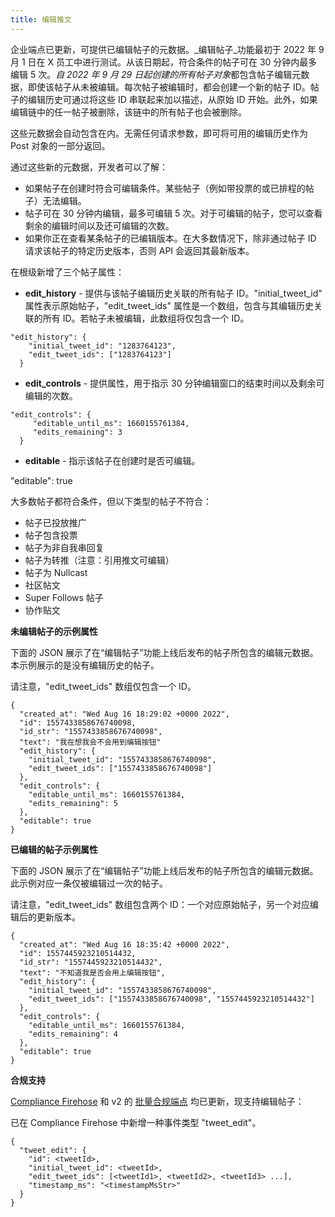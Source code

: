 ```yaml
---
title: 编辑推文
---
```


企业端点已更新，可提供已编辑帖子的元数据。\_编辑帖子\_功能最初于 2022 年 9 月 1 日在 X 员工中进行测试。从该日期起，符合条件的帖子可在 30 分钟内最多编辑 5 次。_自 2022 年 9 月 29 日起创建的所有帖子对&#x8C61;_&#x90FD;包含帖子编辑元数据，即使该帖子从未被编辑。每次帖子被编辑时，都会创建一个新的帖子 ID。帖子的编辑历史可通过将这些 ID 串联起来加以描述，从原始 ID 开始。此外，如果编辑链中的任一帖子被删除，该链中的所有帖子也会被删除。

这些元数据会自动包含在内。无需任何请求参数，即可将可用的编辑历史作为 Post 对象的一部分返回。

通过这些新的元数据，开发者可以了解：

- 如果帖子在创建时符合可编辑条件。某些帖子（例如带投票的或已排程的帖子）无法编辑。
- 帖子可在 30 分钟内编辑，最多可编辑 5 次。对于可编辑的帖子，您可以查看剩余的编辑时间以及还可编辑的次数。
- 如果你正在查看某条帖子的已编辑版本。在大多数情况下，除非通过帖子 ID 请求该帖子的特定历史版本，否则 API 会返回其最新版本。

在根级新增了三个帖子属性：

- **edit\_history** - 提供与该帖子编辑历史关联的所有帖子 ID。"initial\_tweet\_id" 属性表示原始帖子，"edit\_tweet\_ids" 属性是一个数组，包含与其编辑历史关联的所有 ID。若帖子未被编辑，此数组将仅包含一个 ID。

```
"edit_history": {
    "initial_tweet_id": "1283764123",
    "edit_tweet_ids": ["1283764123"]
  }
```

- **edit\_controls** - 提供属性，用于指示 30 分钟编辑窗口的结束时间以及剩余可编辑的次数。

```
"edit_controls": {  
     "editable_until_ms": 1660155761384,
     "edits_remaining": 3   
  }
```

- **editable** - 指示该帖子在创建时是否可编辑。

"editable": true

大多数帖子都符合条件，但以下类型的帖子不符合：

- 帖子已投放推广
- 帖子包含投票
- 帖子为非自我串回复
- 帖子为转推（注意：引用推文可编辑）
- 帖子为 Nullcast
- 社区帖文
- Super Follows 帖子
- 协作贴文

**未编辑帖子的示例属性**

下面的 JSON 展示了在“编辑帖子”功能上线后发布的帖子所包含的编辑元数据。本示例展示的是没有编辑历史的帖子。

请注意，"edit\_tweet\_ids" 数组仅包含一个 ID。

```
{
  "created_at": "Wed Aug 16 18:29:02 +0000 2022",
  "id": 1557433858676740098,
  "id_str": "1557433858676740098",
  "text": "我在想我会不会用到编辑按钮"
  "edit_history": {
    "initial_tweet_id": "1557433858676740098",
    "edit_tweet_ids": ["1557433858676740098"]
  },
  "edit_controls": {
    "editable_until_ms": 1660155761384,
    "edits_remaining": 5
  },
  "editable": true
}
```

**已编辑的帖子示例属性**

下面的 JSON 展示了在“编辑帖子”功能上线后发布的帖子所包含的编辑元数据。此示例对应一条仅被编辑过一次的帖子。

请注意，"edit\_tweet\_ids" 数组包含两个 ID：一个对应原始帖子，另一个对应编辑后的更新版本。

```
{
  "created_at": "Wed Aug 16 18:35:42 +0000 2022",
  "id": 1557445923210514432,
  "id_str": "1557445923210514432",
  "text": "不知道我是否会用上编辑按钮",
  "edit_history": {
    "initial_tweet_id": "1557433858676740098",
    "edit_tweet_ids": ["1557433858676740098", "1557445923210514432"]
  },
  "edit_controls": {
    "editable_until_ms": 1660155761384,
    "edits_remaining": 4
  },
  "editable": true
}
```

**合规支持**

[Compliance Firehose](/zh/x-api/enterprise-gnip-2.0/fundamentals/firehouse) 和 v2 的 [批量合规端点](/zh/x-api/compliance/batch-compliance/introduction) 均已更新，现支持编辑帖子：

已在 Compliance Firehose 中新增一种事件类型 "tweet\_edit"。

```
{
  "tweet_edit": {
    "id": <tweetId>,
    "initial_tweet_id": <tweetId>,
    "edit_tweet_ids": [<tweetId1>, <tweetId2>, <tweetId3> ...],
    "timestamp_ms": "<timestampMsStr>"
  }
}
```